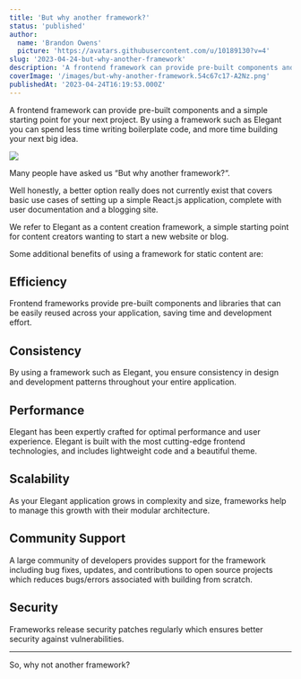 ```yaml
---
title: 'But why another framework?'
status: 'published'
author:
  name: 'Brandon Owens'
  picture: 'https://avatars.githubusercontent.com/u/10189130?v=4'
slug: '2023-04-24-but-why-another-framework'
description: 'A frontend framework can provide pre-built components and a simple starting point for your next project. By using a framework such as Elegant you can spend less time writing boilerplate code, and more time building your next big idea.'
coverImage: '/images/but-why-another-framework.54c67c17-A2Nz.png'
publishedAt: '2023-04-24T16:19:53.000Z'
---
```


A frontend framework can provide pre-built components and a simple starting point for your next project. By using a framework such as Elegant you can spend less time writing boilerplate code, and more time building your next big idea.

![](/images/but-why-another-framework.54c67c17-g2Nj.png)

Many people have asked us “But why another framework?“.

Well honestly, a better option really does not currently exist that covers basic use cases of setting up a simple React.js application, complete with user documentation and a blogging site.

We refer to Elegant as a content creation framework, a simple starting point for content creators wanting to start a new website or blog.

Some additional benefits of using a framework for static content are:<br>

## Efficiency

Frontend frameworks provide pre-built components and libraries that can be easily reused across your application, saving time and development effort.

## Consistency

By using a framework such as Elegant, you ensure consistency in design and development patterns throughout your entire application.

## Performance

Elegant has been expertly crafted for optimal performance and user experience. Elegant is built with the most cutting-edge frontend technologies, and includes lightweight code and a beautiful theme.

## Scalability

As your Elegant application grows in complexity and size, frameworks help to manage this growth with their modular architecture.

## Community Support

A large community of developers provides support for the framework including bug fixes, updates, and contributions to open source projects which reduces bugs/errors associated with building from scratch.

## Security

Frameworks release security patches regularly which ensures better security against vulnerabilities.

---



So, why not another framework?

